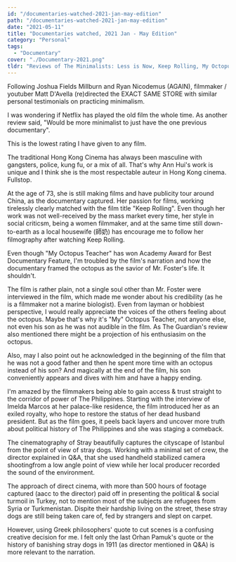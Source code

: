 ```yaml
---
id: "/documentaries-watched-2021-jan-may-edition"
path: "/documentaries-watched-2021-jan-may-edition"
date: "2021-05-11"
title: "Documentaries watched, 2021 Jan - May Edition"
category: "Personal"
tags:
  - "Documentary"
cover: "./Documentary-2021.png"
tldr: "Reviews of The Minimalists: Less is Now, Keep Rolling, My Octopus Teacher, The Kingmaker and Stray"
---
```


<Film poster={MinimalistPoster} title="The Minimalists: Less Is Now" year="2021" director="Matt D’Avella" rating="½"/>

Following Joshua Fields Millburn and Ryan Nicodemus (AGAIN), filmmaker / youtuber Matt D'Avella (re)directed the EXACT SAME STORE with similar personal testimonials on practicing minimalism. 

I was wondering if Netflix has played the old film the whole time. As another review said, "Would be more minimalist to just have the one previous documentary".

This is the lowest rating I have given to any film.

<Film poster={KeeprollingPoster} title="Keep Rolling" year="2020" director="Man Lim-Chung" rating="★★★★"/>

The traditional Hong Kong Cinema has always been masculine with gangsters, police, kung fu, or a mix of all. That's why Ann Hui's work is unique and I think she is the most respectable auteur in Hong Kong cinema. Fullstop. 

At the age of 73, she is still making films and have publicity tour around China, as the documentary captured. Her passion for films, working tirelessly clearly matched with the film title "Keep Rolling". Even though her work was not well-received by the mass market every time, her style in social criticsm, being a women filmmaker, and at the same time still down-to-earth as a local housewife (師奶) has encourage me to follow her filmography after watching Keep Rolling.

<Film poster={OctopusPoster} title="My Octopus Teacher" year="2020" director="Philippa Ehrlich, James Reed" rating="★★"/>

Even though "My Octopus Teacher" has won Academy Award for Best Documentary Feature, I'm troubled by the film's narration and how the documentary framed the octopus as the savior of Mr. Foster's life. It shouldn't. 

The film is rather plain, not a single soul other than Mr. Foster were interviewed in the film, which made me wonder about his credibility (as he is a filmmaker not a marine biologist). Even from layman or hobbiest perspective, I would really appreciate the voices of the others feeling about the octopus. Maybe that's why it's "My" Octopus Teacher, not anyone else, not even his son as he was not audible in the film. As The Guardian's review also mentioned there might be a projection of his enthusiasim on the octopus.

Also, may I also point out he acknowledged in the beginning of the film that he was not a good father and then he spent more time with an octopus instead of his son? And magically at the end of the film, his son conveniently appears and dives with him and have a happy ending.

<Film poster={KingmakerPoster} title="The Kingmaker" year="2019" director="Lauren Greenfield" rating="★★★★½"/>

I'm amazed by the filmmakers being able to gain access & trust straight to the corridor of power of The Philippines. Starting with the interview of Imelda Marcos at her palace-like residence, the film introduced her as an exiled royalty, who hope to restore the status of her dead husband president. But as the film goes, it peels back layers and uncover more truth about political history of The Philippines and she was staging a comeback.


<Film poster={StrayPoster} title="Stray" year="2021" director="Elizabeth Lo" rating="★★★½"/>

The cinematography of Stray beautifully captures the cityscape of Istanbul from the point of view of stray dogs. Working with a minimal set of crew, the director explained in Q&A, that she used handheld stabilized camera shootingfrom a low angle point of view while her local producer recorded the sound of the environment. 

The approach of direct cinema, with more than 500 hours of footage captured (aacc to the director) paid off in presenting the political & social turmoil in Turkey, not to mention most of the subjects are refugees from Syria or Turkmenistan. Dispite their hardship living on the street, these stray dogs are still being taken care of, fed by strangers and slept on carpet. 

However, using Greek philosophers' quote to cut scenes is a confusing creative decision for me. I felt only the last Orhan Pamuk's quote or the history of banishing stray dogs in 1911 (as director mentioned in Q&A) is more relevant to the narration.